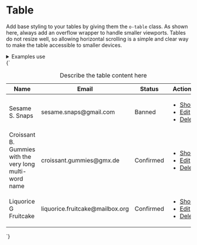 
<Meta title="UI/Data/Table" />

# Table

Add base styling to your tables by giving them the `o-table` class. As shown here, always add an overflow wrapper to handle smaller viewports. Tables do not resize well, so allowing horizontal scrolling is a simple and clear way to make the table accessible to smaller devices.

<details class="u-margin-xl--y">
  <summary class="u-h4 u-font--medium">Examples use</summary>
  <ul>
    <li><a href="/?path=/story/atoms-badge--badge">a-badge</a></li>
    <li><a href="/?path=/story/atoms-button-base--button-element">a-button</a></li>
    <li><a href="/?path=/story/atoms-button-danger--danger">a-button--danger</a></li>
    <li><a href="/?path=/story/atoms-button-small--small">a-button--small</a></li>
    <li><a href="/?path=/story/atoms-button-ui--ui">a-button--ui</a></li>
    <li><a href="/?path=/story/atoms-card--card">a-card</a></li>
    <li><a href="/?path=/story/atoms-list-reset--list-reset">a-list-reset</a></li>
    <li><a href="/?path=/story/organisms-table--table">o-table</a></li>
    <li><a href="/?path=/story/utilities-flex--flex">u-flex</a></li>
    <li><a href="/?path=/story/utilities-typography--typography">u-h6</a></li>
    <li><a href="/?path=/story/utilities-margin--margin-m">u-margin</a></li>
    <li><a href="/?path=/story/utilities-overflow--overflow-x">u-overflow</a></li>
    <li><a href="/?path=/story/utilities-padding--padding-m">u-padding</a></li>
    <li><a href="/?path=/story/utilities-sr-only--sr-only">u-sr-only</a></li>
    <li><a href="/?path=/story/utilities-text--text-right">u-text</a></li>
  </ul>
</details>

<Canvas>
  <Story name="Table">
    {`
      <div class="a-card u-padding-0 u-overflow--x">
        <table class="o-table u-h6">
          <caption class="u-sr-only">Describe the table content here</caption>
          <thead>
            <tr>
              <th scope="col">Name</th>
              <th scope="col">Email</th>
              <th scope="col">Status</th>
              <th scope="col"><span class="u-sr-only">Actions</span></th>
            </tr>
          </thead>
          <tbody>
            <tr>
              <td>Sesame S. Snaps</td>
              <td>sesame.snaps@gmail.com</td>
              <td><span class="a-badge a-badge--danger">Banned</span></td>
              <td class="o-table__actions u-text--right">
                <ul class="a-list-reset u-flex u-flex--inline">
                  <li class="u-margin-xs--right">
                    <a href="/" class="a-button a-button--ui a-button--small">Show</a>
                  </li>
                  <li class="u-margin-xs--right">
                    <a href="/" class="a-button a-button--ui a-button--small">Edit</a>
                  </li>
                  <li>
                    <a href="/" class="a-button a-button--ui a-button--danger a-button--small">Delete</a>
                  </li>
                </ul>
              </td>
            </tr>
            <tr>
              <td>Croissant B. Gummies with the very long multi-word name</td>
              <td>croissant.gummies@gmx.de</td>
              <td><span class="a-badge a-badge--positive">Confirmed</span></td>
              <td class="o-table__actions u-text--right">
                <ul class="a-list-reset u-flex u-flex--inline">
                  <li class="u-margin-xs--right">
                    <a href="/" class="a-button a-button--ui a-button--small">Show</a>
                  </li>
                  <li class="u-margin-xs--right">
                    <a href="/" class="a-button a-button--ui a-button--small">Edit</a>
                  </li>
                  <li>
                    <a href="/" class="a-button a-button--ui a-button--danger a-button--small">Delete</a>
                  </li>
                </ul>
              </td>
            </tr>
            <tr>
              <td>Liquorice G Fruitcake</td>
              <td>liquorice.fruitcake@mailbox.org</td>
              <td><span class="a-badge a-badge--positive">Confirmed</span></td>
              <td class="o-table__actions u-text--right">
                <ul class="a-list-reset u-flex u-flex--inline">
                  <li class="u-margin-xs--right">
                    <a href="/" class="a-button a-button--ui a-button--small">Show</a>
                  </li>
                  <li class="u-margin-xs--right">
                    <a href="/" class="a-button a-button--ui a-button--small">Edit</a>
                  </li>
                  <li>
                    <a href="/" class="a-button a-button--ui a-button--danger a-button--small">Delete</a>
                  </li>
                </ul>
              </td>
            </tr>
          </tbody>
        </table>
      </div>
    `}
  </Story>
</Canvas>
